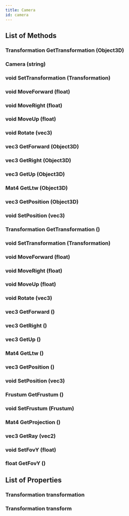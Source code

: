 ```yaml
---
title: Camera
id: camera
---
```


## List of Methods

### Transformation GetTransformation (Object3D)

### Camera (string)

### void SetTransformation (Transformation)

### void MoveForward (float)

### void MoveRight (float)

### void MoveUp (float)

### void Rotate (vec3)

### vec3 GetForward (Object3D)

### vec3 GetRight (Object3D)

### vec3 GetUp (Object3D)

### Mat4 GetLtw (Object3D)

### vec3 GetPosition (Object3D)

### void SetPosition (vec3)

### Transformation GetTransformation ()

### void SetTransformation (Transformation)

### void MoveForward (float)

### void MoveRight (float)

### void MoveUp (float)

### void Rotate (vec3)

### vec3 GetForward ()

### vec3 GetRight ()

### vec3 GetUp ()

### Mat4 GetLtw ()

### vec3 GetPosition ()

### void SetPosition (vec3)

### Frustum GetFrustum ()

### void SetFrustum (Frustum)

### Mat4 GetProjection ()

### vec3 GetRay (vec2)

### void SetFovY (float)

### float GetFovY ()

## List of Properties

### Transformation transformation

### Transformation transform


